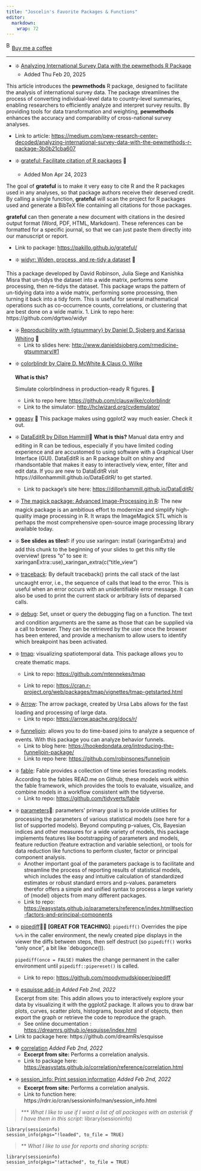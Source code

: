```yaml
---
title: "Joscelin's Favorite Packages & Functions"
editor: 
  markdown: 
    wrap: 72
---
```


<link href="https://fonts.googleapis.com/css?family=Cookie" rel="stylesheet"><a class="bmc-button" target="_blank" href="https://www.buymeacoffee.com/JoscelinRocha">![Buy
me a
coffee](https://cdn.buymeacoffee.com/buttons/bmc-new-btn-logo.svg){alt="Buy me a coffee"
width="15" height="21"}Buy me a coffee</a>

------------------------------------------------------------------------

-   ❇️ [Analyzing International Survey Data with the pewmethods R
    Package](https://medium.com/pew-research-center-decoded/analyzing-international-survey-data-with-the-pewmethods-r-package-3b0b21cba607)
    -   Added Thu Feb 20, 2025

This article introduces the **pewmethods** R package, designed to
facilitate the analysis of international survey data. The package
streamlines the process of converting individual-level data to
country-level summaries, enabling researchers to efficiently analyze and
interpret survey results. By providing tools for data transformation and
weighting, **pewmethods** enhances the accuracy and comparability of
cross-national survey analyses.

-   Link to article:
    <https://medium.com/pew-research-center-decoded/analyzing-international-survey-data-with-the-pewmethods-r-package-3b0b21cba607>

<!-- -->

-   ❇️ [grateful: Facilitate citation of R
    packages](https://pakillo.github.io/grateful/) 💯

    -   Added Mon Apr 24, 2023

The goal of **grateful** is to make it very easy to cite R and the R
packages used in any analyses, so that package authors receive their
deserved credit. By calling a single function, **grateful** will scan
the project for R packages used and generate a BibTeX file containing
all citations for those packages.

**grateful** can then generate a new document with citations in the
desired output format (Word, PDF, HTML, Markdown). These references can
be formatted for a specific journal, so that we can just paste them
directly into our manuscript or report.

-   Link to package: <https://pakillo.github.io/grateful/>

<!-- -->

-   ❇️ [widyr: Widen, process, and re-tidy a
    dataset](https://github.com/dgrtwo/widyr) 💯

This a package developed by David Robinson, Julia Siege and Kanishka
Misra that un-tidys the dataset into a wide matrix, performs some
processing, then re-tidys the dataset. This package wraps the pattern of
un-tidying data into a wide matrix, performing some processing, then
turning it back into a tidy form. This is useful for several
mathematical operations such as co-occurrence counts, correlations, or
clustering that are best done on a wide matrix. 1. Link to repo here:
https://github.com/dgrtwo/widyr

-   ❇️ [Reproducibility with {gtsummary} by Daniel D. Sjoberg and
    Karissa
    Whiting](http://www.danieldsjoberg.com/rmedicine-gtsummary/#1) 💯
    -   Link to slides here:
        <http://www.danieldsjoberg.com/rmedicine-gtsummary/#1>

<!-- -->

-   ❇️ [colorblindr by Claire D. McWhite & Claus O.
    Wilke](https://github.com/clauswilke/colorblindr)

    **What is this?**

    Simulate colorblindness in production-ready R figures. 💯

    -   Link to repo here: <https://github.com/clauswilke/colorblindr>
    -   Link to the simulator: <http://hclwizard.org/cvdemulator/>

<!-- -->

-   [ggeasy](https://github.com/jonocarroll/ggeasy) 💯 This package
    makes using ggplot2 way much easier. Check it out.

-   ❇️ [DataEditR by Dillon
    Hammill](https://dillonhammill.github.io/DataEditR/)💯 **What is
    this?** Manual data entry and editing in R can be tedious,
    especially if you have limited coding experience and are accustomed
    to using software with a Graphical User Interface (GUI). DataEditR
    is an R package built on shiny and rhandsontable that makes it easy
    to interactively view, enter, filter and edit data. If you are new
    to DataEditR visit https://dillonhammill.github.io/DataEditR/ to get
    started.

    -   Link to package's site here:
        <https://dillonhammill.github.io/DataEditR/>

<!-- -->

-   ❇️ [The magick package: Advanced Image-Processing in
    R](https://cran.r-project.org/web/packages/magick/vignettes/intro.html#Installing_magick):
    The new magick package is an ambitious effort to modernize and
    simplify high-quality image processing in R. It wraps the
    ImageMagick STL which is perhaps the most comprehensive open-source
    image processing library available today.

-   ❇️ **See slides as tiles!:** if you use xaringan: install
    {xaringanExtra} and add this chunk to the beginning of your slides
    to get this nifty tile overview! (press "o" to see it:
    xaringanExtra::use)\_xaringan_extra(c("title_view")

-   ❇️
    [traceback](https://www.rdocumentation.org/packages/base/versions/3.6.2/topics/traceback):
    By default traceback() prints the call stack of the last uncaught
    error, i.e., the sequence of calls that lead to the error. This is
    useful when an error occurs with an unidentifiable error message. It
    can also be used to print the current stack or arbitrary lists of
    deparsed calls.

-   ❇️
    [debug](https://stat.ethz.ch/R-manual/R-devel/library/base/html/debug.html):
    Set, unset or query the debugging flag on a function. The text and
    condition arguments are the same as those that can be supplied via a
    call to browser. They can be retrieved by the user once the browser
    has been entered, and provide a mechanism to allow users to identify
    which breakpoint has been activated.

-   ❇️ [tmap](https://github.com/mtennekes/tmap): visualizing
    spatiotemporal data. This package allows you to create thematic
    maps.

    -   Link to repo: <https://github.com/mtennekes/tmap>

    -   Link to repo:
        <https://cran.r-project.org/web/packages/tmap/vignettes/tmap-getstarted.html>

<!-- -->

-   ❇️ [Arrow](https://arrow.apache.org/docs/r/): The arrow package,
    created by Ursa Labs allows for the fast loading and processing of
    large data.
    -   Link to repo: <https://arrow.apache.org/docs/r/>

<!-- -->

-   ❇️ [funneljoin](https://github.com/robinsones/funneljoin): allows
    you to do time-based joins to analyze a sequence of events. With
    this package you can analyze behavior funnels.
    -   Link to blog here:
        <https://hookedondata.org/introducing-the-funneljoin-package/>
    -   Link to repo here: <https://github.com/robinsones/funneljoin>

<!-- -->

-   ❇️ [fable](https://github.com/tidyverts/fable): Fable provides a
    collection of time series forecasting models. According to the
    fables READ.me on Github, these models work within the fable
    framework, which provides the tools to evaluate, visualize, and
    combine models in a workflow consistent with the tidyverse.
    -   Link to repo: <https://github.com/tidyverts/fable>

<!-- -->

-   ❇️
    [parameters](https://easystats.github.io/parameters/index.html)💯:
    parameters' primary goal is to provide utilities for processing the
    parameters of various statistical models (see here for a list of
    supported models). Beyond computing p-values, CIs, Bayesian indices
    and other measures for a wide variety of models, this package
    implements features like bootstrapping of parameters and models,
    feature reduction (feature extraction and variable selection), or
    tools for data reduction like functions to perform cluster, factor
    or principal component analysis.
    -   Another important goal of the parameters package is to
        facilitate and streamline the process of reporting results of
        statistical models, which includes the easy and intuitive
        calculation of standardized estimates or robust standard errors
        and p-values. parameters therefor offers a simple and unified
        syntax to process a large variety of (model) objects from many
        different packages.
    -   Link to repo:
        <https://easystats.github.io/parameters/reference/index.html#section-factors-and-principal-components>

<!-- -->

-   ❇️ [pipediff](https://github.com/moodymudskipper/pipediff)💯💯
    **\[GREAT FOR TEACHING\]**: `pipediff()` Overrides the pipe `%>%` in
    the caller environment, the newly created pipe displays in the
    viewer the diffs between steps, then self destruct (so `pipediff()`
    works "only once", a bit like \`debugonce()).

    `pipediff(once = FALSE)` makes the change permanent in the caller
    environment until `pipediff::pipereset()` is called.

    -   Link to repo: <https://github.com/moodymudskipper/pipediff>

<!-- -->

-   ❇️ [esquisse add-in](https://github.com/dreamRs/esquisse) *Added Feb
    2nd, 2022*\
    Excerpt from site: This addin allows you to interactively explore
    your data by visualizing it with the ggplot2 package. It allows you
    to draw bar plots, curves, scatter plots, histograms, boxplot and sf
    objects, then export the graph or retrieve the code to reproduce the
    graph.
    -   See online documentation :
        <https://dreamrs.github.io/esquisse/index.html>
-   Link to package here: https://github.com/dreamRs/esquisse

<!-- -->

-   ❇
    [correlation](https://easystats.github.io/correlation/reference/correlation.html)
    *Added Feb 2nd, 2022*
    -   **Excerpt from site:** Performs a correlation analysis.
    -   Link to package here:
        <https://easystats.github.io/correlation/reference/correlation.html>

<!-- -->

-   ❇️ [session_info: Print session
    information](https://rdrr.io/cran/sessioninfo/man/session_info.html)
    *Added Feb 2nd, 2022*
    -   **Excerpt from site:** Performs a correlation analysis.
    -   Link to function here:
        https://rdrr.io/cran/sessioninfo/man/session_info.html

> \*\*\* *What I like to use if I want a list of all packages with an
> asterisk if I have them in this script:* library(sessioninfo)

```         
library(sessioninfo)
session_info(pkgs="!loaded", to_file = TRUE)
```

> \*\* *What I like to use for reports and sharing scripts:*

```         
library(sessioninfo)
session_info(pkgs="!attached", to_file = TRUE)
```
